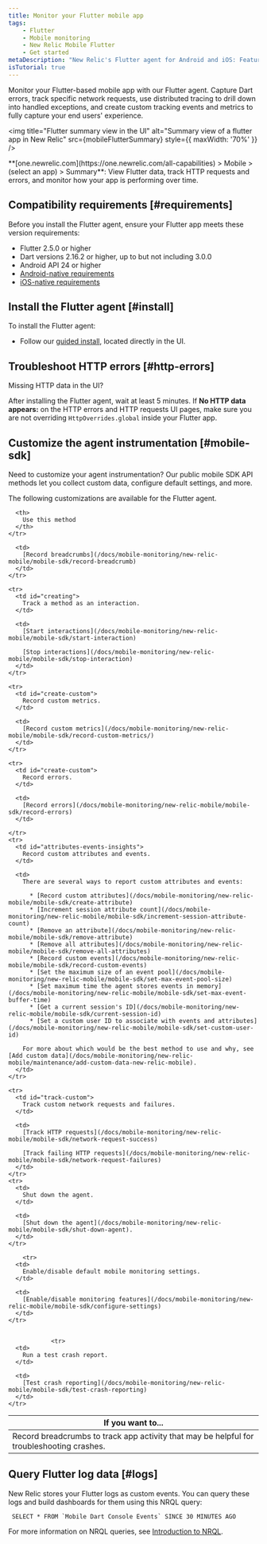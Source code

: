 ```yaml
---
title: Monitor your Flutter mobile app
tags:
    - Flutter
    - Mobile monitoring
    - New Relic Mobile Flutter
    - Get started
metaDescription: "New Relic's Flutter agent for Android and iOS: Features, compatibility, requirements, installation, and upgrade procedures."
isTutorial: true
---
```



Monitor your Flutter-based mobile app with our Flutter agent. Capture Dart errors, track specific network requests, use distributed tracing to drill down into handled exceptions, and create custom tracking events and metrics to fully capture your end users' experience.

<img
  title="Flutter summary view in the UI"
  alt="Summary view of a flutter app in New Relic"
  src={mobileFlutterSummary}
  style={{ maxWidth: '70%' }}
/>

<figcaption>
  **[one.newrelic.com](https://one.newrelic.com/all-capabilities) > Mobile > (select an app) > Summary**: View Flutter data, track HTTP requests and errors, and monitor how your app is performing over time.
</figcaption>

## Compatibility requirements [#requirements]

Before you install the Flutter agent, ensure your Flutter app meets these version requirements:

* Flutter 2.5.0 or higher
* Dart versions 2.16.2 or higher, up to but not including 3.0.0
* Android API 24 or higher
* [Android-native requirements](/docs/mobile-monitoring/new-relic-mobile-android/get-started/new-relic-android-compatibility-requirements)
* [iOS-native requirements](/docs/mobile-monitoring/new-relic-mobile-ios/get-started/new-relic-ios-compatibility-requirements)


## Install the Flutter agent [#install]

To install the Flutter agent:

* Follow our [guided install](https://onenr.io/0gR70k5oZjo), located directly in the UI.

## Troubleshoot HTTP errors [#http-errors]

Missing HTTP data in the UI?

After installing the Flutter agent, wait at least 5 minutes. If **No HTTP data appears:** on the HTTP errors and HTTP requests UI pages, make sure you are not overriding `HttpOverrides.global` inside your Flutter app.

## Customize the agent instrumentation [#mobile-sdk]

Need to customize your agent instrumentation? Our public mobile SDK API methods let you collect custom data, configure default settings, and more.

The following customizations are available for the Flutter agent.

<table>
  <thead>
    <tr>
      <th style={{ width: "300px" }}>
        If you want to...
      </th>

      <th>
        Use this method
      </th>
    </tr>
  </thead>

  <tbody>
    <tr>
      <td id="crash-analysis">
        Record breadcrumbs to track app activity that may be helpful for troubleshooting crashes.
      </td>

      <td>
        [Record breadcrumbs](/docs/mobile-monitoring/new-relic-mobile/mobile-sdk/record-breadcrumb)
      </td>
    </tr>

    <tr>
      <td id="creating">
        Track a method as an interaction.
      </td>

      <td>
        [Start interactions](/docs/mobile-monitoring/new-relic-mobile/mobile-sdk/start-interaction)

        [Stop interactions](/docs/mobile-monitoring/new-relic-mobile/mobile-sdk/stop-interaction)
      </td>
    </tr>

    <tr>
      <td id="create-custom">
        Record custom metrics.
      </td>

      <td>
        [Record custom metrics](/docs/mobile-monitoring/new-relic-mobile/mobile-sdk/record-custom-metrics/)
      </td>
    </tr>

    <tr>
      <td id="create-custom">
        Record errors.
      </td>
      
      <td>
        [Record errors](/docs/mobile-monitoring/new-relic-mobile/mobile-sdk/record-errors)
      </td>

    </tr>
    <tr>
      <td id="attributes-events-insights">
        Record custom attributes and events.
      </td>

      <td>
        There are several ways to report custom attributes and events:

          * [Record custom attributes](/docs/mobile-monitoring/new-relic-mobile/mobile-sdk/create-attribute)
          * [Increment session attribute count](/docs/mobile-monitoring/new-relic-mobile/mobile-sdk/increment-session-attribute-count)
          * [Remove an attribute](/docs/mobile-monitoring/new-relic-mobile/mobile-sdk/remove-attribute)
          * [Remove all attributes](/docs/mobile-monitoring/new-relic-mobile/mobile-sdk/remove-all-attributes)
          * [Record custom events](/docs/mobile-monitoring/new-relic-mobile/mobile-sdk/record-custom-events)
          * [Set the maximum size of an event pool](/docs/mobile-monitoring/new-relic-mobile/mobile-sdk/set-max-event-pool-size)
          * [Set maximum time the agent stores events in memory](/docs/mobile-monitoring/new-relic-mobile/mobile-sdk/set-max-event-buffer-time)
          * [Get a current session's ID](/docs/mobile-monitoring/new-relic-mobile/mobile-sdk/current-session-id)
          * [Set a custom user ID to associate with events and attributes](/docs/mobile-monitoring/new-relic-mobile/mobile-sdk/set-custom-user-id)

        For more about which would be the best method to use and why, see [Add custom data](/docs/mobile-monitoring/new-relic-mobile/maintenance/add-custom-data-new-relic-mobile).
      </td>
    </tr>

    <tr>
      <td id="track-custom">
        Track custom network requests and failures.
      </td>

      <td>
        [Track HTTP requests](/docs/mobile-monitoring/new-relic-mobile/mobile-sdk/network-request-success)

        [Track failing HTTP requests](/docs/mobile-monitoring/new-relic-mobile/mobile-sdk/network-request-failures)
      </td>
    </tr>
    <tr>
      <td>
        Shut down the agent.
      </td>

      <td>
        [Shut down the agent](/docs/mobile-monitoring/new-relic-mobile/mobile-sdk/shut-down-agent).
      </td>
    </tr>

        <tr>
      <td>
        Enable/disable default mobile monitoring settings.
      </td>

      <td>
        [Enable/disable monitoring features](/docs/mobile-monitoring/new-relic-mobile/mobile-sdk/configure-settings)
      </td>
    </tr>


                <tr>
      <td>
        Run a test crash report.
      </td>

      <td>
        [Test crash reporting](/docs/mobile-monitoring/new-relic-mobile/mobile-sdk/test-crash-reporting)
      </td>
    </tr>
  </tbody>
</table>

## Query Flutter log data [#logs]

New Relic stores your Flutter logs as custom events. You can query these logs and build dashboards for them using this NRQL query:
```
 SELECT * FROM `Mobile Dart Console Events` SINCE 30 MINUTES AGO
```

For more information on NRQL queries, see [Introduction to NRQL](/docs/query-your-data/nrql-new-relic-query-language/get-started/introduction-nrql-new-relics-query-language/#where).
